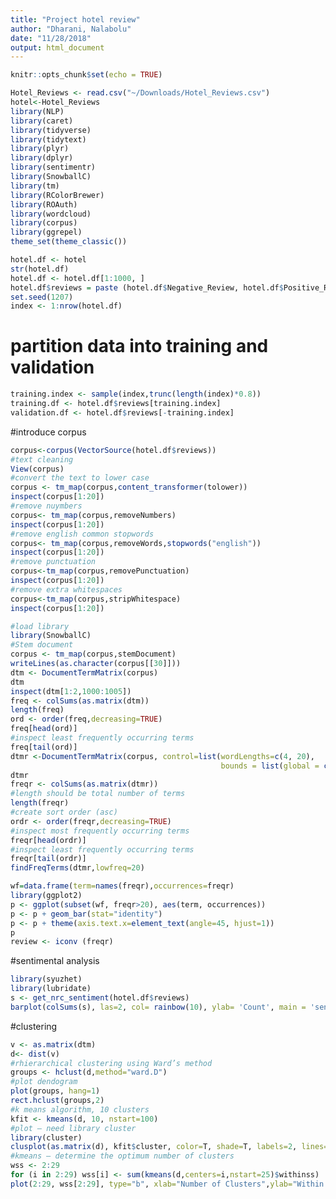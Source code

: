 ```yaml
---
title: "Project hotel review"
author: "Dharani, Nalabolu"
date: "11/28/2018"
output: html_document
---
```


```r
knitr::opts_chunk$set(echo = TRUE)
```

```r
Hotel_Reviews <- read.csv("~/Downloads/Hotel_Reviews.csv")
hotel<-Hotel_Reviews
library(NLP)
library(caret)
library(tidyverse)
library(tidytext)
library(plyr)
library(dplyr)
library(sentimentr)
library(SnowballC)
library(tm)
library(RColorBrewer)
library(ROAuth)
library(wordcloud)
library(corpus)
library(ggrepel)
theme_set(theme_classic())

hotel.df <- hotel
str(hotel.df)
hotel.df <- hotel.df[1:1000, ]
hotel.df$reviews = paste (hotel.df$Negative_Review, hotel.df$Positive_Review)
set.seed(1207)
index <- 1:nrow(hotel.df)
```

# partition data into training and validation
```r
training.index <- sample(index,trunc(length(index)*0.8))
training.df <- hotel.df$reviews[training.index]
validation.df <- hotel.df$reviews[-training.index]
```

#introduce corpus

```r
corpus<-corpus(VectorSource(hotel.df$reviews))
#text cleaning
View(corpus)
#convert the text to lower case
corpus <- tm_map(corpus,content_transformer(tolower))
inspect(corpus[1:20])
#remove nuymbers
corpus<- tm_map(corpus,removeNumbers)
inspect(corpus[1:20])
#remove english common stopwords
corpus<- tm_map(corpus,removeWords,stopwords("english"))
inspect(corpus[1:20])
#remove punctuation
corpus<-tm_map(corpus,removePunctuation)
inspect(corpus[1:20])
#remove extra whitespaces
corpus<-tm_map(corpus,stripWhitespace)
inspect(corpus[1:20])

#load library
library(SnowballC)
#Stem document
corpus <- tm_map(corpus,stemDocument)
writeLines(as.character(corpus[[30]]))
dtm <- DocumentTermMatrix(corpus)
dtm
inspect(dtm[1:2,1000:1005])
freq <- colSums(as.matrix(dtm))
length(freq)
ord <- order(freq,decreasing=TRUE)
freq[head(ord)]
#inspect least frequently occurring terms
freq[tail(ord)]
dtmr <-DocumentTermMatrix(corpus, control=list(wordLengths=c(4, 20),
                                               bounds = list(global = c(3,27))))
dtmr
freqr <- colSums(as.matrix(dtmr))
#length should be total number of terms
length(freqr)
#create sort order (asc)
ordr <- order(freqr,decreasing=TRUE)
#inspect most frequently occurring terms
freqr[head(ordr)]
#inspect least frequently occurring terms
freqr[tail(ordr)]
findFreqTerms(dtmr,lowfreq=20)

wf=data.frame(term=names(freqr),occurrences=freqr)
library(ggplot2)
p <- ggplot(subset(wf, freqr>20), aes(term, occurrences))
p <- p + geom_bar(stat="identity")
p <- p + theme(axis.text.x=element_text(angle=45, hjust=1))
p
review <- iconv (freqr)
```

#sentimental analysis

```r
library(syuzhet)
library(lubridate)
s <- get_nrc_sentiment(hotel.df$reviews)
barplot(colSums(s), las=2, col= rainbow(10), ylab= 'Count', main = 'sentiment analysis of Hotel Review')

```

#clustering
```r
v <- as.matrix(dtm)
d<- dist(v)
#rhierarchical clustering using Ward’s method
groups <- hclust(d,method="ward.D")
#plot dendogram
plot(groups, hang=1)
rect.hclust(groups,2)
#k means algorithm, 10 clusters
kfit <- kmeans(d, 10, nstart=100)
#plot – need library cluster
library(cluster)
clusplot(as.matrix(d), kfit$cluster, color=T, shade=T, labels=2, lines=0)
#kmeans – determine the optimum number of clusters
wss <- 2:29
for (i in 2:29) wss[i] <- sum(kmeans(d,centers=i,nstart=25)$withinss)
plot(2:29, wss[2:29], type="b", xlab="Number of Clusters",ylab="Within groups sum of squares")
```

